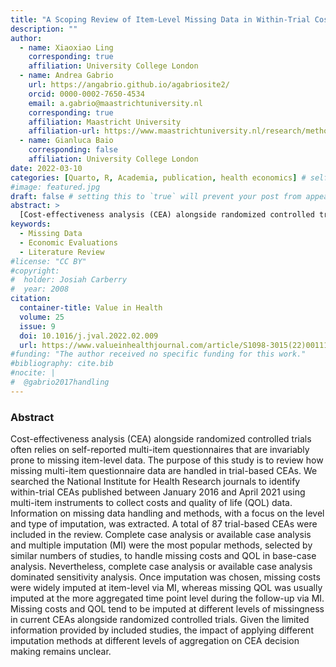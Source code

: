```yaml
---
title: "A Scoping Review of Item-Level Missing Data in Within-Trial Cost-Effectiveness Analysis"
description: ""
author:
  - name: Xiaoxiao Ling
    corresponding: true
    affiliation: University College London
  - name: Andrea Gabrio
    url: https://angabrio.github.io/agabriosite2/
    orcid: 0000-0002-7650-4534
    email: a.gabrio@maastrichtuniversity.nl
    corresponding: true    
    affiliation: Maastricht University
    affiliation-url: https://www.maastrichtuniversity.nl/research/methodology-and-statistics
  - name: Gianluca Baio 
    corresponding: false    
    affiliation: University College London
date: 2022-03-10
categories: [Quarto, R, Academia, publication, health economics] # self-defined categories
#image: featured.jpg
draft: false # setting this to `true` will prevent your post from appearing on your listing page until you're ready!
abstract: > 
  [Cost-effectiveness analysis (CEA) alongside randomized controlled trials often relies on self-reported multi-item questionnaires ...]{style="font-size: 85%"}
keywords:
  - Missing Data
  - Economic Evaluations
  - Literature Review
#license: "CC BY"
#copyright: 
#  holder: Josiah Carberry
#  year: 2008
citation: 
  container-title: Value in Health
  volume: 25
  issue: 9
  doi: 10.1016/j.jval.2022.02.009
  url: https://www.valueinhealthjournal.com/article/S1098-3015(22)00111-5/fulltext?_returnURL=https%3A%2F%2Flinkinghub.elsevier.com%2Fretrieve%2Fpii%2FS1098301522001115%3Fshowall%3Dtrue
#funding: "The author received no specific funding for this work."
#bibliography: cite.bib
#nocite: |
#  @gabrio2017handling
---
```


### Abstract

Cost-effectiveness analysis (CEA) alongside randomized controlled trials often relies on self-reported multi-item questionnaires that are invariably prone to missing item-level data. The purpose of this study is to review how missing multi-item questionnaire data are handled in trial-based CEAs. We searched the National Institute for Health Research journals to identify within-trial CEAs published between January 2016 and April 2021 using multi-item instruments to collect costs and quality of life (QOL) data. Information on missing data handling and methods, with a focus on the level and type of imputation, was extracted. A total of 87 trial-based CEAs were included in the review. Complete case analysis or available case analysis and multiple imputation (MI) were the most popular methods, selected by similar numbers of studies, to handle missing costs and QOL in base-case analysis. Nevertheless, complete case analysis or available case analysis dominated sensitivity analysis. Once imputation was chosen, missing costs were widely imputed at item-level via MI, whereas missing QOL was usually imputed at the more aggregated time point level during the follow-up via MI. Missing costs and QOL tend to be imputed at different levels of missingness in current CEAs alongside randomized controlled trials. Given the limited information provided by included studies, the impact of applying different imputation methods at different levels of aggregation on CEA decision making remains unclear.

